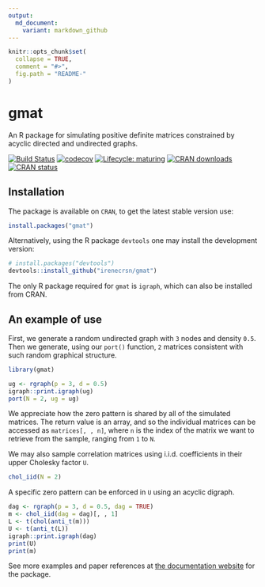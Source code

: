 ```yaml
---
output:
  md_document:
    variant: markdown_github
---
```


<!-- README.md is generated from README.Rmd. Please edit that file -->

```r
knitr::opts_chunk$set(
  collapse = TRUE,
  comment = "#>",
  fig.path = "README-"
)
```

# gmat
An R package for simulating positive definite matrices constrained by acyclic
directed and undirected graphs.

[![Build Status](https://travis-ci.org/irenecrsn/gmat.svg?branch=master)](https://travis-ci.org/irenecrsn/gmat)
[![codecov](https://codecov.io/gh/irenecrsn/gmat/branch/dev/graph/badge.svg)](https://codecov.io/gh/irenecrsn/gmat)
[![Lifecycle: maturing](https://img.shields.io/badge/lifecycle-maturing-blue.svg)](https://www.tidyverse.org/lifecycle/#maturing)
[![CRAN downloads](http://cranlogs.r-pkg.org/badges/grand-total/gmat)](http://cran.r-project.org/package=gmat)
[![CRAN status](http://www.r-pkg.org/badges/version/gmat)](http://cran.r-project.org/package=gmat)

## Installation

The package is available on `CRAN`, to get the latest stable version use:
```r
install.packages("gmat")
```

Alternatively, using the R package `devtools` one may install the development version:
```r
# install.packages("devtools")
devtools::install_github("irenecrsn/gmat")
```

The only R package required for `gmat` is `igraph`, which can also be installed
from CRAN.

## An example of use 

First, we generate a random undirected graph with `3` nodes
and density `0.5`. Then we generate, using our `port()`
function, `2` matrices consistent with such random graphical
structure.

```r
library(gmat)

ug <- rgraph(p = 3, d = 0.5)
igraph::print.igraph(ug)
port(N = 2, ug = ug)
```

We appreciate how the zero pattern is shared by all of the
simulated matrices. The return value is an array, and so the
individual matrices
can be accessed as `matrices[, , n]`, where `n` is the index
of the matrix we
want to retrieve from the sample, ranging from `1` to `N`.

We may also sample correlation matrices using i.i.d.
coefficients in their upper
Cholesky factor `U`.
```r
chol_iid(N = 2)
```
A specific zero pattern can be enforced in `U` using an
acyclic digraph.
```r
dag <- rgraph(p = 3, d = 0.5, dag = TRUE)
m <- chol_iid(dag = dag)[, , 1]
L <- t(chol(anti_t(m)))
U <- t(anti_t(L))
igraph::print.igraph(dag)
print(U)
print(m)
```

See more examples and paper references at [the documentation
website](https://irenecrsn.github.io/gmat/) for the package.


